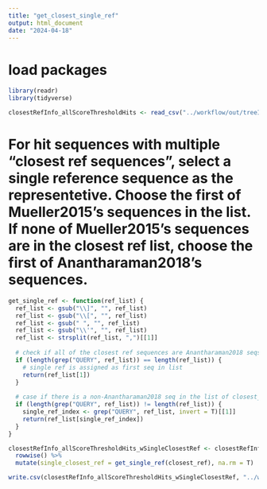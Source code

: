 ```yaml
---
title: "get_closest_single_ref"
output: html_document
date: "2024-04-18"
---
```


# load packages
```r
library(readr)
library(tidyverse)

closestRefInfo_allScoreThresholdHits <- read_csv("../workflow/out/treeInfo/closestRefInfo_allScoreThresholdHits.csv")
```

# For hit sequences with multiple "closest ref sequences", select a single reference sequence as the representetive. Choose the first of Mueller2015's sequences in the list. If none of Mueller2015's sequences are in the closest ref list, choose the first of Anantharaman2018's sequences.
```r
get_single_ref <- function(ref_list) {
  ref_list <- gsub("\\]", "", ref_list)
  ref_list <- gsub("\\[", "", ref_list)
  ref_list <- gsub(" ", "", ref_list)
  ref_list <- gsub("\\'", "", ref_list)
  ref_list <- strsplit(ref_list, ",")[[1]]
  
  # check if all of the closest ref sequences are Anantharaman2018 seqs
  if (length(grep("QUERY", ref_list)) == length(ref_list)) {
    # single ref is assigned as first seq in list
    return(ref_list[1])
  }
  
  # case if there is a non-Anantharaman2018 seq in the list of closest_ref
  if (length(grep("QUERY", ref_list)) != length(ref_list)) {
    single_ref_index <- grep("QUERY", ref_list, invert = T)[[1]]
    return(ref_list[single_ref_index])
  }
}

closestRefInfo_allScoreThresholdHits_wSingleClosestRef <- closestRefInfo_allScoreThresholdHits %>%
  rowwise() %>%
  mutate(single_closest_ref = get_single_ref(closest_ref), na.rm = T)

write.csv(closestRefInfo_allScoreThresholdHits_wSingleClosestRef, "../workflow/out/treeInfo/closestRefInfo_allScoreThresholdHits_wSingleClosestRef.csv")
```

